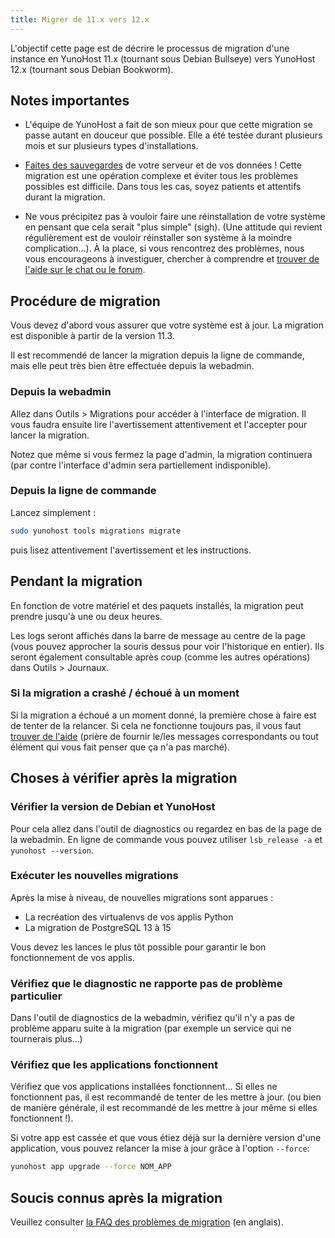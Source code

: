 ```yaml
---
title: Migrer de 11.x vers 12.x
---
```


L'objectif cette page est de décrire le processus de migration d'une instance en YunoHost 11.x (tournant sous Debian Bullseye) vers YunoHost 12.x (tournant sous Debian Bookworm).

## Notes importantes

- L'équipe de YunoHost a fait de son mieux pour que cette migration se passe autant en douceur que possible. Elle a été testée durant plusieurs mois et sur plusieurs types d'installations.

- [Faites des sauvegardes](/admin/backups) de votre serveur et de vos données ! Cette migration est une opération complexe et éviter tous les problèmes possibles est difficile. Dans tous les cas, soyez patients et attentifs durant la migration.

- Ne vous précipitez pas à vouloir faire une réinstallation de votre système en pensant que cela serait "plus simple" (sigh). (Une attitude qui revient régulièrement est de vouloir réinstaller son système à la moindre complication...). À la place, si vous rencontrez des problèmes, nous vous encourageons à investiguer, chercher à comprendre et [trouver de l'aide sur le chat ou le forum](/community/help).

## Procédure de migration

Vous devez d'abord vous assurer que votre système est à jour. La migration est disponible à partir de la version 11.3.

Il est recommendé de lancer la migration depuis la ligne de commande, mais elle peut très bien être effectuée depuis la webadmin.

### Depuis la webadmin

Allez dans Outils > Migrations pour accéder à l'interface de migration. Il vous faudra ensuite lire l'avertissement attentivement et l'accepter pour lancer la migration.

Notez que même si vous fermez la page d'admin, la migration continuera (par contre l'interface d'admin sera partiellement indisponible).

### Depuis la ligne de commande

Lancez simplement :

```bash
sudo yunohost tools migrations migrate
```

puis lisez attentivement l'avertissement et les instructions.

## Pendant la migration

En fonction de votre matériel et des paquets installés, la migration peut prendre jusqu'à une ou deux heures.

Les logs seront affichés dans la barre de message au centre de la page (vous pouvez approcher la souris dessus pour voir l'historique en entier). Ils seront également consultable après coup (comme les autres opérations) dans Outils > Journaux.

### Si la migration a crashé / échoué à un moment

Si la migration a échoué a un moment donné, la première chose à faire est de tenter de la relancer. Si cela ne fonctionne toujours pas, il vous faut [trouver de l'aide](/community/help) (prière de fournir le/les messages correspondants ou tout élément qui vous fait penser que ça n'a pas marché).

## Choses à vérifier après la migration

### Vérifier la version de Debian et YunoHost

Pour cela allez dans l'outil de diagnostics ou regardez en bas de la page de la webadmin. En ligne de commande vous pouvez utiliser `lsb_release -a` et `yunohost --version`.

### Exécuter les nouvelles migrations

Après la mise à niveau, de nouvelles migrations sont apparues :

- La recréation des virtualenvs de vos applis Python
- La migration de PostgreSQL 13 à 15

Vous devez les lances le plus tôt possible pour garantir le bon fonctionnement de vos applis.

### Vérifiez que le diagnostic ne rapporte pas de problème particulier

Dans l'outil de diagnostics de la webadmin, vérifiez qu'il n'y a pas de problème apparu suite à la migration (par exemple un service qui ne tournerais plus...)

### Vérifiez que les applications fonctionnent

Vérifiez que vos applications installées fonctionnent... Si elles ne fonctionnent pas, il est recommandé de tenter de les mettre à jour. (ou bien de manière générale, il est recommandé de les mettre à jour même si elles fonctionnent !).

Si votre app est cassée et que vous étiez déjà sur la dernière version d'une application, vous pouvez relancer la mise à jour grâce à l'option `--force`:

```bash
yunohost app upgrade --force NOM_APP
```

## Soucis connus après la migration

Veuillez consulter [la FAQ des problèmes de migration](/admin/upgrade/12.0-bookworm/issues_faq/) (en anglais).

